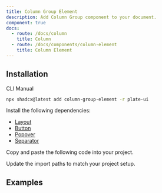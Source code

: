 ```yaml
---
title: Column Group Element
description: Add Column Group component to your document.
component: true
docs:
  - route: /docs/column
    title: Column
  - route: /docs/components/column-element
    title: Column Element
---
```


## Installation

<Tabs defaultValue="cli">

<TabsList>
<TabsTrigger value="cli">CLI</TabsTrigger>
<TabsTrigger value="manual">Manual</TabsTrigger>
</TabsList>
<TabsContent value="cli">

```bash
npx shadcx@latest add column-group-element -r plate-ui
```

</TabsContent>

<TabsContent value="manual">

<Steps>

<Step>

Install the following dependencies:

- [Layout](/docs/column)
- [Button](/docs/components/button)
- [Popover](/docs/components/popover)
- [Separator](/docs/components/separator)

</Step>

<Step>

Copy and paste the following code into your project.

</Step>

<ComponentSource name="column-group-element" />

<Step>

Update the import paths to match your project setup.

</Step>

</Steps>

</TabsContent>

</Tabs>

## Examples

<ComponentPreview name="playground-demo" id="column" />

<ComponentSource src="../../templates/plate-playground-template/src/components/plate-editor.tsx" />
